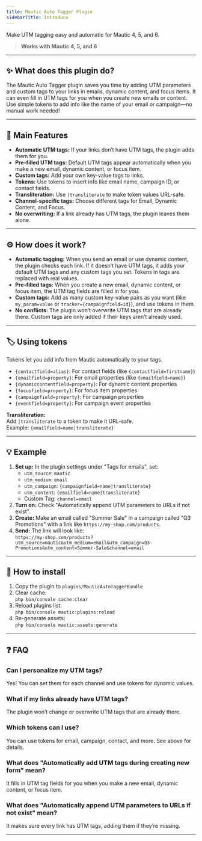 ```yaml
---
title: Mautic Auto Tagger Plugin
sidebarTitle: Introduce
---
```

Make UTM tagging easy and automatic for Mautic 4, 5, and 6.

> **Works with Mautic 4, 5, and 6**

---

## ✨ What does this plugin do?

The Mautic Auto Tagger plugin saves you time by adding UTM parameters and custom tags to your links in emails, dynamic content, and focus items. It can even fill in UTM tags for you when you create new emails or content. Use simple tokens to add info like the name of your email or campaign—no manual work needed!

---

## 🌟 Main Features

- **Automatic UTM tags:** If your links don’t have UTM tags, the plugin adds them for you.
- **Pre-filled UTM tags:** Default UTM tags appear automatically when you make a new email, dynamic content, or focus item.
- **Custom tags:** Add your own key-value tags to links.
- **Tokens:** Use tokens to insert info like email name, campaign ID, or contact fields.
- **Transliteration:** Use `|transliterate` to make token values URL-safe.
- **Channel-specific tags:** Choose different tags for Email, Dynamic Content, and Focus.
- **No overwriting:** If a link already has UTM tags, the plugin leaves them alone.

---

## ⚙️ How does it work?

- **Automatic tagging:** When you send an email or use dynamic content, the plugin checks each link. If it doesn’t have UTM tags, it adds your default UTM tags and any custom tags you set. Tokens in tags are replaced with real values.
- **Pre-filled tags:** When you create a new email, dynamic content, or focus item, the UTM tag fields are filled in for you.
- **Custom tags:** Add as many custom key-value pairs as you want (like `my_param=value` or `tracker={campaignfield=id}`), and use tokens in them.
- **No conflicts:** The plugin won’t overwrite UTM tags that are already there. Custom tags are only added if their keys aren’t already used.

---

## 🏷️ Using tokens

Tokens let you add info from Mautic automatically to your tags.

- `{contactfield=alias}`: For contact fields (like `{contactfield=firstname}`)
- `{emailfield=property}`: For email properties (like `{emailfield=name}`)
- `{dynamiccontentfield=property}`: For dynamic content properties
- `{focusfield=property}`: For focus item properties
- `{campaignfield=property}`: For campaign properties
- `{eventfield=property}`: For campaign event properties

**Transliteration:**  
Add `|transliterate` to a token to make it URL-safe.  
Example: `{emailfield=name|transliterate}`

---

## 💡 Example

1. **Set up:** In the plugin settings under "Tags for emails", set:
    - `utm_source`: `mautic`
    - `utm_medium`: `email`
    - `utm_campaign`: `{campaignfield=name|transliterate}`
    - `utm_content`: `{emailfield=name|transliterate}`
    - Custom Tag: `channel=email`
2. **Turn on:** Check "Automatically append UTM parameters to URLs if not exist".
3. **Create:** Make an email called "Summer Sale" in a campaign called "Q3 Promotions" with a link like `https://my-shop.com/products`.
4. **Send:** The link will look like:  
   `https://my-shop.com/products?utm_source=mautic&utm_medium=email&utm_campaign=Q3-Promotions&utm_content=Summer-Sale&channel=email`

---

## 🚀 How to install

1. Copy the plugin to `plugins/MauticAutoTaggerBundle`
2. Clear cache:  
   `php bin/console cache:clear`
3. Reload plugins list:  
   `php bin/console mautic:plugins:reload`
4. Re-generate assets:  
   `php bin/console mautic:assets:generate`

---

## ❓ FAQ

### Can I personalize my UTM tags?

Yes! You can set them for each channel and use tokens for dynamic values.

### What if my links already have UTM tags?

The plugin won’t change or overwrite UTM tags that are already there.

### Which tokens can I use?

You can use tokens for email, campaign, contact, and more. See above for details.

### What does "Automatically add UTM tags during creating new form" mean?

It fills in UTM tag fields for you when you make a new email, dynamic content, or focus item.

### What does "Automatically append UTM parameters to URLs if not exist" mean?

It makes sure every link has UTM tags, adding them if they’re missing.

---

